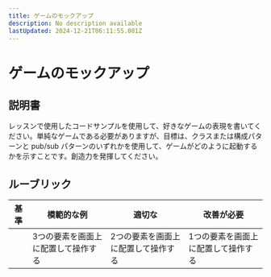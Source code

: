 ```yaml
---
title: ゲームのモックアップ
description: No description available
lastUpdated: 2024-12-21T06:11:55.001Z
---
```


# ゲームのモックアップ

## 説明書

レッスンで使用したコードサンプルを使用して、好きなゲームの表現を書いてください。単純なゲームである必要がありますが、目標は、クラスまたは構成パターンと pub/sub パターンのいずれかを使用して、ゲームがどのように起動するかを示すことです。創造力を発揮してください。

## ルーブリック

| 基準 | 模範的な例                                               | 適切な                                              | 改善が必要                                   |
| -------- | ------------------------------------------------------- | ----------------------------------------------------- | --------------------------------------------------- |
|          | 3つの要素を画面上に配置して操作する | 2つの要素を画面上に配置して操作する | 1つの要素を画面上に配置して操作する |
